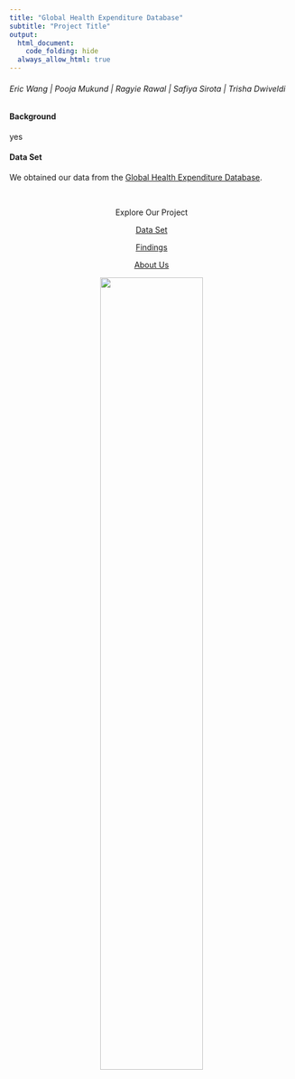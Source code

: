 ```yaml
---
title: "Global Health Expenditure Database"
subtitle: "Project Title"
output: 
  html_document:
    code_folding: hide
  always_allow_html: true
---
```


<h6 style="text-align: left;" markdown="1">Eric Wang |  Pooja Mukund |  Ragyie Rawal |  Safiya Sirota |  Trisha Dwiveldi </h6>

#### Background

yes

#### Data Set

We obtained our data from the [Global Health Expenditure Database](https://apps.who.int/nha/database).

<br>
<center>

Explore Our Project

[Data Set](dataset.html)

[Findings](findings.html)

[About Us](about.html)

<img src="images/columbiabiostats.png" style="width:60%">